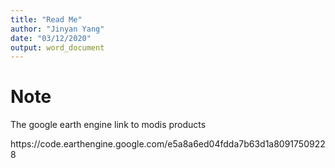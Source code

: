```yaml
---
title: "Read Me"
author: "Jinyan Yang"
date: "03/12/2020"
output: word_document
---
```


# Note

The google earth engine link to modis products

https://code.earthengine.google.com/e5a8a6ed04fdda7b63d1a80917509228